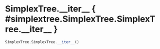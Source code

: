 # SimplexTree.__iter__ { #simplextree.SimplexTree.SimplexTree.__iter__ }

```python
SimplexTree.SimplexTree.__iter__()
```

